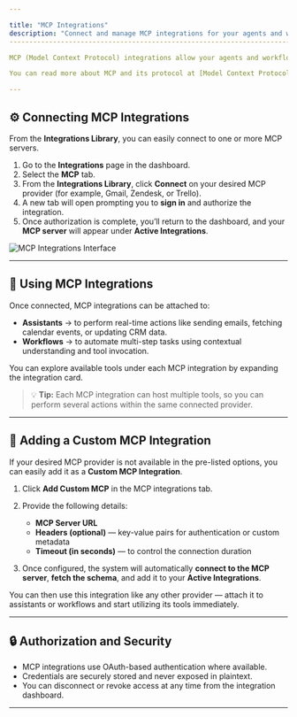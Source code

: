 ```yaml
---

title: "MCP Integrations"
description: "Connect and manage MCP integrations for your agents and workflows."
---------------------------------------------------------------------------------

MCP (Model Context Protocol) integrations allow your agents and workflows to connect with powerful external tools and data sources in a standardized, secure way.

You can read more about MCP and its protocol at [Model Context Protocol Documentation](https://modelcontextprotocol.io/).

---
```


## ⚙️ Connecting MCP Integrations

From the **Integrations Library**, you can easily connect to one or more MCP servers.

1. Go to the **Integrations** page in the dashboard.
2. Select the **MCP** tab.
3. From the **Integrations Library**, click **Connect** on your desired MCP provider (for example, Gmail, Zendesk, or Trello).
4. A new tab will open prompting you to **sign in** and authorize the integration.
5. Once authorization is complete, you’ll return to the dashboard, and your **MCP server** will appear under **Active Integrations**.

<Image src="/images/mcp-integrations.png" alt="MCP Integrations Interface" />

---

## 🧩 Using MCP Integrations

Once connected, MCP integrations can be attached to:

* **Assistants** → to perform real-time actions like sending emails, fetching calendar events, or updating CRM data.
* **Workflows** → to automate multi-step tasks using contextual understanding and tool invocation.

You can explore available tools under each MCP integration by expanding the integration card.

> 💡 **Tip:** Each MCP integration can host multiple tools, so you can perform several actions within the same connected provider.

---

## 🧰 Adding a Custom MCP Integration

If your desired MCP provider is not available in the pre-listed options, you can easily add it as a **Custom MCP Integration**.

1. Click **Add Custom MCP** in the MCP integrations tab.
2. Provide the following details:

   * **MCP Server URL**
   * **Headers (optional)** — key-value pairs for authentication or custom metadata
   * **Timeout (in seconds)** — to control the connection duration
3. Once configured, the system will automatically **connect to the MCP server**, **fetch the schema**, and add it to your **Active Integrations**.

You can then use this integration like any other provider — attach it to assistants or workflows and start utilizing its tools immediately.

---

## 🔒 Authorization and Security

* MCP integrations use OAuth-based authentication where available.
* Credentials are securely stored and never exposed in plaintext.
* You can disconnect or revoke access at any time from the integration dashboard.

---

